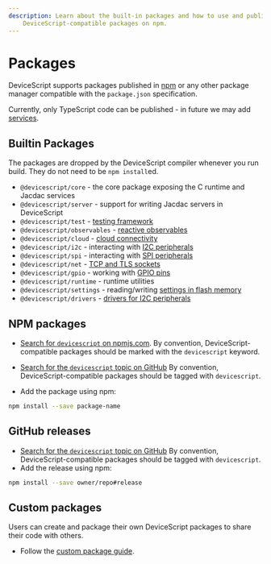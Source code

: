 ```yaml
---
description: Learn about the built-in packages and how to use and publish
    DeviceScript-compatible packages on npm.
---
```


# Packages

DeviceScript supports packages published in [npm](https://www.npmjs.com/) or any other package manager compatible
with the `package.json` specification.

Currently, only TypeScript code can be published - in future we may add [services](/developer/servers/custom-services).

## Builtin Packages

The packages are dropped by the DeviceScript compiler whenever you run build.
They do not need to be `npm install`ed.

-   `@devicescript/core` - the core package exposing the C runtime and Jacdac services
-   `@devicescript/server` - support for writing Jacdac servers in DeviceScript
-   `@devicescript/test` - [testing framework](/developer/testing)
-   `@devicescript/observables` - [reactive observables](/developer/observables)
-   `@devicescript/cloud` - [cloud connectivity](/developer/cloud)
-   `@devicescript/i2c` - interacting with [I2C peripherals](/developer/servers/i2c)
-   `@devicescript/spi` - interacting with [SPI peripherals](/developer/servers/spi)
-   `@devicescript/net` - [TCP and TLS sockets](/developer/net)
-   `@devicescript/gpio` - working with [GPIO pins](/developer/servers/pins)
-   `@devicescript/runtime` - runtime utilities
-   `@devicescript/settings` - reading/writing [settings in flash memory](/developer/settings)
-   `@devicescript/drivers` - [drivers for I2C peripherals](/developer/servers)

## NPM packages

-   [Search for `devicescript` on npmjs.com](https://www.npmjs.com/search?q=devicescript).
    By convention, DeviceScript-compatible packages should be marked with the `devicescript` keyword.

-   [Search for the `devicescript` topic on GitHub](https://github.com/topics/devicescript)
    By convention, DeviceScript-compatible packages should be tagged with `devicescript`.

-   Add the package using npm:

```bash npm2yarn
npm install --save package-name
```

## GitHub releases

-   [Search for the `devicescript` topic on GitHub](https://github.com/topics/devicescript)
    By convention, DeviceScript-compatible packages should be tagged with `devicescript`.
-   Add the release using npm:

```bash npm2yarn
npm install --save owner/repo#release
```

## Custom packages

Users can create and package their own DeviceScript packages to share their code with others.

-   Follow the [custom package guide](/developer/packages/custom).
